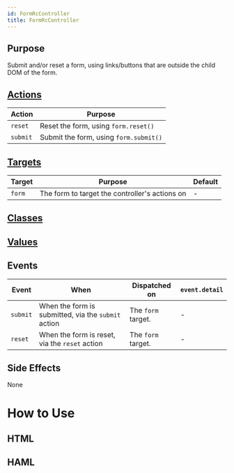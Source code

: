 ```yaml
---
id: FormRcController
title: FormRcController
---
```



## Purpose

Submit and/or reset a form, using links/buttons that are outside the child DOM of the form.


## [Actions](https://stimulus.hotwire.dev/reference/actions)

| Action | Purpose |
| --- | --- |
| `reset` | Reset the form, using `form.reset()` |
| `submit` | Submit the form, using `form.submit()` |

## [Targets](https://stimulus.hotwire.dev/reference/targets)

| Target | Purpose | Default |
| --- | --- | --- |
| `form` | The form to target the controller's actions on | - |

## [Classes](https://stimulus.hotwire.dev/reference/classes)

<NoClasses/>

## [Values](https://stimulus.hotwire.dev/reference/values)

<NoValues/>


## Events

| Event | When | Dispatched on | `event.detail` |
| --- | --- | --- | --- |
| `submit` | When the form is submitted, via the `submit` action | The `form` target. | - |
| `reset` | When the form is reset, via the `reset` action | The `form` target. | - |


## Side Effects

None


# How to Use


## HTML


<FormRcControllerHtml/>

## HAML


<FormRcControllerHaml/>


